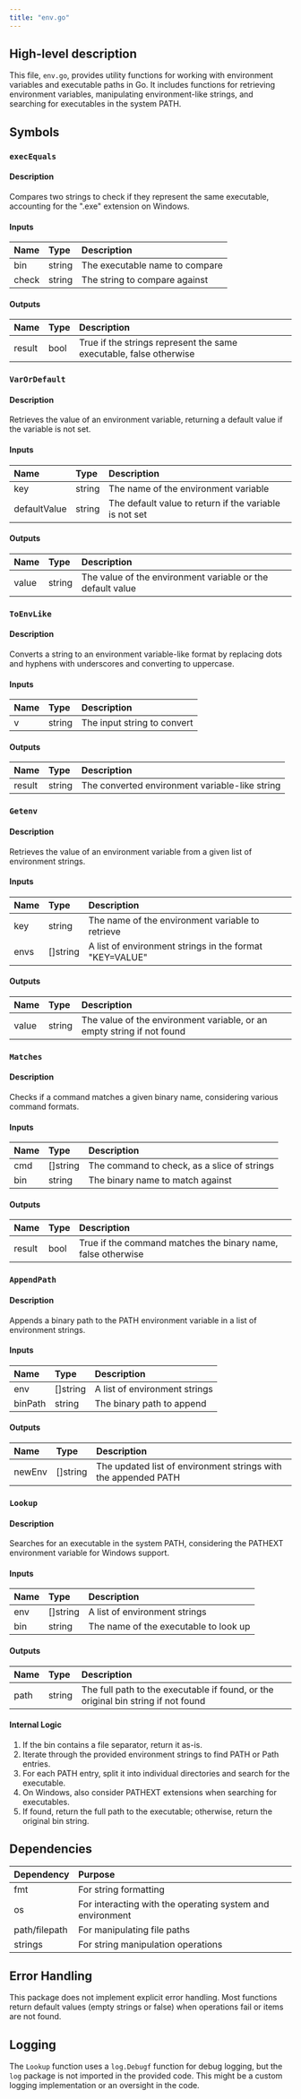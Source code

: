 ```yaml
---
title: "env.go"
---
```


## High-level description
This file, `env.go`, provides utility functions for working with environment variables and executable paths in Go. It includes functions for retrieving environment variables, manipulating environment-like strings, and searching for executables in the system PATH.

## Symbols

### `execEquals`
#### Description
Compares two strings to check if they represent the same executable, accounting for the ".exe" extension on Windows.

#### Inputs
| Name | Type | Description |
|:-----|:-----|:------------|
| bin | string | The executable name to compare |
| check | string | The string to compare against |

#### Outputs
| Name | Type | Description |
|:-----|:-----|:------------|
| result | bool | True if the strings represent the same executable, false otherwise |

### `VarOrDefault`
#### Description
Retrieves the value of an environment variable, returning a default value if the variable is not set.

#### Inputs
| Name | Type | Description |
|:-----|:-----|:------------|
| key | string | The name of the environment variable |
| defaultValue | string | The default value to return if the variable is not set |

#### Outputs
| Name | Type | Description |
|:-----|:-----|:------------|
| value | string | The value of the environment variable or the default value |

### `ToEnvLike`
#### Description
Converts a string to an environment variable-like format by replacing dots and hyphens with underscores and converting to uppercase.

#### Inputs
| Name | Type | Description |
|:-----|:-----|:------------|
| v | string | The input string to convert |

#### Outputs
| Name | Type | Description |
|:-----|:-----|:------------|
| result | string | The converted environment variable-like string |

### `Getenv`
#### Description
Retrieves the value of an environment variable from a given list of environment strings.

#### Inputs
| Name | Type | Description |
|:-----|:-----|:------------|
| key | string | The name of the environment variable to retrieve |
| envs | []string | A list of environment strings in the format "KEY=VALUE" |

#### Outputs
| Name | Type | Description |
|:-----|:-----|:------------|
| value | string | The value of the environment variable, or an empty string if not found |

### `Matches`
#### Description
Checks if a command matches a given binary name, considering various command formats.

#### Inputs
| Name | Type | Description |
|:-----|:-----|:------------|
| cmd | []string | The command to check, as a slice of strings |
| bin | string | The binary name to match against |

#### Outputs
| Name | Type | Description |
|:-----|:-----|:------------|
| result | bool | True if the command matches the binary name, false otherwise |

### `AppendPath`
#### Description
Appends a binary path to the PATH environment variable in a list of environment strings.

#### Inputs
| Name | Type | Description |
|:-----|:-----|:------------|
| env | []string | A list of environment strings |
| binPath | string | The binary path to append |

#### Outputs
| Name | Type | Description |
|:-----|:-----|:------------|
| newEnv | []string | The updated list of environment strings with the appended PATH |

### `Lookup`
#### Description
Searches for an executable in the system PATH, considering the PATHEXT environment variable for Windows support.

#### Inputs
| Name | Type | Description |
|:-----|:-----|:------------|
| env | []string | A list of environment strings |
| bin | string | The name of the executable to look up |

#### Outputs
| Name | Type | Description |
|:-----|:-----|:------------|
| path | string | The full path to the executable if found, or the original bin string if not found |

#### Internal Logic
1. If the bin contains a file separator, return it as-is.
2. Iterate through the provided environment strings to find PATH or Path entries.
3. For each PATH entry, split it into individual directories and search for the executable.
4. On Windows, also consider PATHEXT extensions when searching for executables.
5. If found, return the full path to the executable; otherwise, return the original bin string.

## Dependencies
| Dependency | Purpose |
|:-----------|:--------|
| fmt | For string formatting |
| os | For interacting with the operating system and environment |
| path/filepath | For manipulating file paths |
| strings | For string manipulation operations |

## Error Handling
This package does not implement explicit error handling. Most functions return default values (empty strings or false) when operations fail or items are not found.

## Logging
The `Lookup` function uses a `log.Debugf` function for debug logging, but the `log` package is not imported in the provided code. This might be a custom logging implementation or an oversight in the code.